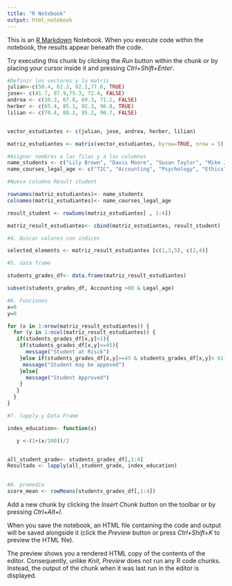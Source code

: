 ---
title: "R Notebook"
output: html_notebook
---

This is an [R Markdown](http://rmarkdown.rstudio.com) Notebook. When you execute code within the notebook, the results appear beneath the code. 

Try executing this chunk by clicking the *Run* button within the chunk or by placing your cursor inside it and pressing *Ctrl+Shift+Enter*. 

```{r}
#Definir los vectores y la matriz
julian<-c(50.4, 62.3, 92.1,77.6, TRUE)
jose<- c(41.7, 87.9,75.3, 72.4, FALSE)
andrea <- c(30.3, 67.8, 69.3, 71.2, FALSE)
herber <- c(65.4, 85.1, 92.3, 96.8, TRUE)
lilian <- c(70.4, 88.2, 95.2, 90.7, FALSE)


vector_estudiantes <- c(julian, jose, andrea, herber, lilian)

matriz_estudiantes <- matrix(vector_estudiantes, byrow=TRUE, nrow = 5)

#Asignar nombres a las filas y a las columnas
name_students <- c("Lily Brown", "Davis Moore", "Susan Taylor", "Mike Jones", "Tom Hill")
name_courses_legal_age <- c("TIC", "Accounting", "Psychology", "Ethics", "Legal_age")

#Nueva columna Result student

rownames(matriz_estudiantes)<- name_students
colnames(matriz_estudiantes)<- name_courses_legal_age

result_student <- rowSums(matriz_estudiantes[ , 1:4])

matriz_result_estudiantes<- cbind(matriz_estudiantes, result_student)

#4. Buscar valores con indices

selected_elements <- matriz_result_estudiantes [c(1,3,5), c(2,4)]

#5. data frame

students_grades_df<- data.frame(matriz_result_estudiantes)

subset(students_grades_df, Accounting >80 & Legal_age)

#6. Funciones
x=0
y=0

for (x in 1:nrow(matriz_result_estudiantes)) {
  for (y in 1:ncol(matriz_result_estudiantes)) {
   if(students_grades_df[x,y]>1){
    if(students_grades_df[x,y]<=45){
      message("Student at Risck")
    }else if(students_grades_df[x,y]>=45 & students_grades_df[x,y]< 61){
     message("Student may be appoved")
    }else{
      message("Student Approved")
    } 
   } 
  }
}

#7. lapply y Data Frame

index_education<- function(x)

   y <-(1+(x/100))/2


all_student_grade<- students_grades_df[,1:4]
Resultado <- lapply(all_student_grade, index_education)
  

#8. promedio
score_mean <- rowMeans(students_grades_df[,1:4])

```

Add a new chunk by clicking the *Insert Chunk* button on the toolbar or by pressing *Ctrl+Alt+I*.

When you save the notebook, an HTML file containing the code and output will be saved alongside it (click the *Preview* button or press *Ctrl+Shift+K* to preview the HTML file).

The preview shows you a rendered HTML copy of the contents of the editor. Consequently, unlike *Knit*, *Preview* does not run any R code chunks. Instead, the output of the chunk when it was last run in the editor is displayed.

